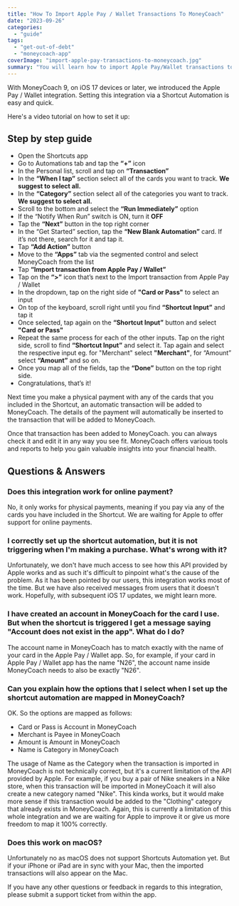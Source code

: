 ```yaml
---
title: "How To Import Apple Pay / Wallet Transactions To MoneyCoach"
date: "2023-09-26"
categories: 
  - "guide"
tags: 
  - "get-out-of-debt"
  - "moneycoach-app"
coverImage: "import-apple-pay-transactions-to-moneycoach.jpg"
summary: "You will learn how to import Apple Pay/Wallet transactions to MoneyCoach."
---
```


With MoneyCoach 9, on iOS 17 devices or later, we introduced the Apple Pay / Wallet integration. Setting this integration via a Shortcut Automation is easy and quick. 

Here's a video tutorial on how to set it up:

<YouTube url="https://youtu.be/f0CJ-Zk0Nh4"/>

## Step by step guide

- Open the Shortcuts app
- Go to Automations tab and tap the **“+”** icon
- In the Personal list, scroll and tap on **“Transaction”**
- In the **“When I tap”** section select all of the cards you want to track. **We suggest to select all.**
- In the **“Category”** section select all of the categories you want to track. **We suggest to select all.**
- Scroll to the bottom and select the **“Run Immediately”** option
- If the “Notify When Run” switch is ON, turn it **OFF**
- Tap the **“Next”** button in the top right corner
- In the “Get Started” section, tap the **“New Blank Automation”** card. If it’s not there, search for it and tap it.
- Tap **“Add Action”** button
- Move to the **“Apps”** tab via the segmented control and select MoneyCoach from the list
- Tap **“Import transaction from Apple Pay / Wallet”**
- Tap on the **“>”** icon that’s next to the Import transaction from Apple Pay / Wallet
- In the dropdown, tap on the right side of **"Card or Pass"** to select an input
- On top of the keyboard, scroll right until you find **“Shortcut Input”** and tap it
- Once selected, tap again on the **“Shortcut Input”** button and select **"Card or Pass"**
- Repeat the same process for each of the other inputs. Tap on the right side, scroll to find **“Shortcut Input”** and select it. Tap again and select the respective input eg. for "Merchant" select **"Merchant"**, for “Amount” select **“Amount”** and so on.
- Once you map all of the fields, tap the **“Done”** button on the top right side.
- Congratulations, that’s it!

Next time you make a physical payment with any of the cards that you included in the Shortcut, an automatic transaction will be added to MoneyCoach. The details of the payment will automatically be inserted to the transaction that will be added to MoneyCoach.

Once that transaction has been added to MoneyCoach. you can always check it and edit it in any way you see fit.  MoneyCoach offers various tools and reports to help you gain valuable insights into your financial health.

## Questions & Answers
### Does this integration work for online payment?
No, it only works for physical payments, meaning if you pay via any of the cards you have included in the Shortcut. We are waiting for Apple to offer support for online payments.

### I correctly set up the shortcut automation, but it is not triggering when I'm making a purchase. What's wrong with it?
Unfortunately, we don't have much access to see how this API provided by Apple works and as such it's difficult to pinpoint what's the cause of the problem. As it has been pointed by our users, this integration works most of the time. But we have also received messages from users that it doesn't work. Hopefully, with subsequent iOS 17 updates, we might learn more.

### I have created an account in MoneyCoach for the card I use. But when the shortcut is triggered I get a message saying "Account does not exist in the app". What do I do?
The account name in MoneyCoach has to match exactly with the name of your card in the Apple Pay / Wallet app. So, for example, if your card in Apple Pay / Wallet app has the name "N26", the account name inside MoneyCoach needs to also be exactly "N26".

### Can you explain how the options that I select when I set up the shortcut automation are mapped in MoneyCoach?
OK. So the options are mapped as follows:
- Card or Pass is Account in MoneyCoach
- Merchant is Payee in MoneyCoach
- Amount is Amount in MoneyCoach
- Name is Category in MoneyCoach

The usage of Name as the Category when the transaction is imported in MoneyCoach is not technically correct, but it's a current limitation of the API provided by Apple. For example, if you buy a pair of Nike sneakers in a Nike store, when this transaction will be imported in MoneyCoach it will also create a new category named "Nike". This kinda works, but it would make more sense if this transaction would be added to the "Clothing" category that already exists in MoneyCoach. Again, this is currently a limitation of this whole integration and we are waiting for Apple to improve it or give us more freedom to map it 100% correctly.

### Does this work on macOS?
Unfortunately no as macOS does not support Shortcuts Automation yet. But if your iPhone or iPad are in sync with your Mac, then the imported transactions will also appear on the Mac.

If you have any other questions or feedback in regards to this integration, please submit a support ticket from within the app.